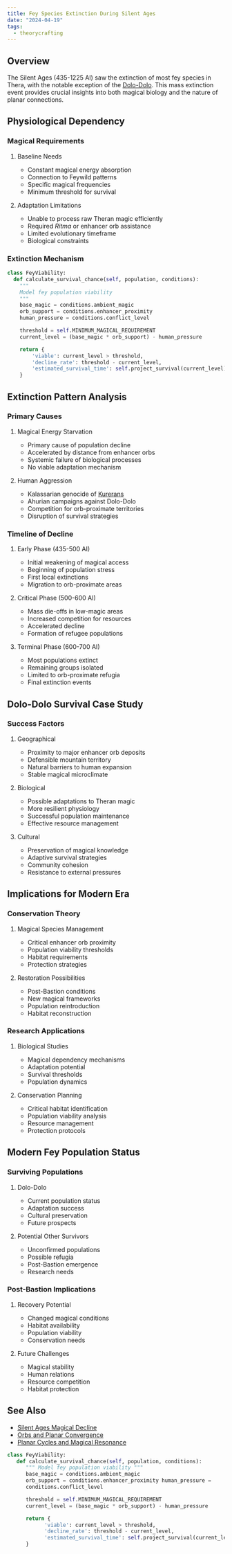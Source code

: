 ```yaml
---
title: Fey Species Extinction During Silent Ages
date: "2024-04-19"
tags:
  - theorycrafting
---
```


## Overview

The Silent Ages (435-1225 AI) saw the extinction of most fey species in Thera,
with the notable exception of the [Dolo-Dolo](../../species/dolo-dolo.mdx). This
mass extinction event provides crucial insights into both magical biology and
the nature of planar connections.

## Physiological Dependency

### Magical Requirements

1. Baseline Needs

   - Constant magical energy absorption
   - Connection to Feywild patterns
   - Specific magical frequencies
   - Minimum threshold for survival

2. Adaptation Limitations
   - Unable to process raw Theran magic efficiently
   - Required _Ritma_ or enhancer orb assistance
   - Limited evolutionary timeframe
   - Biological constraints

### Extinction Mechanism

```python
class FeyViability:
  def calculate_survival_chance(self, population, conditions):
    """
    Model fey population viability
    """
    base_magic = conditions.ambient_magic
    orb_support = conditions.enhancer_proximity
    human_pressure = conditions.conflict_level

    threshold = self.MINIMUM_MAGICAL_REQUIREMENT
    current_level = (base_magic * orb_support) - human_pressure

    return {
        'viable': current_level > threshold,
        'decline_rate': threshold - current_level,
        'estimated_survival_time': self.project_survival(current_level)
    }
```

## Extinction Pattern Analysis

### Primary Causes

1. Magical Energy Starvation

   - Primary cause of population decline
   - Accelerated by distance from enhancer orbs
   - Systemic failure of biological processes
   - No viable adaptation mechanism

2. Human Aggression
   - Kalassarian genocide of [Kurerans](../../species/kureran.mdx)
   - Ahurian campaigns against Dolo-Dolo
   - Competition for orb-proximate territories
   - Disruption of survival strategies

### Timeline of Decline

1. Early Phase (435-500 AI)

   - Initial weakening of magical access
   - Beginning of population stress
   - First local extinctions
   - Migration to orb-proximate areas

2. Critical Phase (500-600 AI)

   - Mass die-offs in low-magic areas
   - Increased competition for resources
   - Accelerated decline
   - Formation of refugee populations

3. Terminal Phase (600-700 AI)
   - Most populations extinct
   - Remaining groups isolated
   - Limited to orb-proximate refugia
   - Final extinction events

## Dolo-Dolo Survival Case Study

### Success Factors

1. Geographical

   - Proximity to major enhancer orb deposits
   - Defensible mountain territory
   - Natural barriers to human expansion
   - Stable magical microclimate

2. Biological

   - Possible adaptations to Theran magic
   - More resilient physiology
   - Successful population maintenance
   - Effective resource management

3. Cultural
   - Preservation of magical knowledge
   - Adaptive survival strategies
   - Community cohesion
   - Resistance to external pressures

## Implications for Modern Era

### Conservation Theory

1. Magical Species Management

   - Critical enhancer orb proximity
   - Population viability thresholds
   - Habitat requirements
   - Protection strategies

2. Restoration Possibilities
   - Post-Bastion conditions
   - New magical frameworks
   - Population reintroduction
   - Habitat reconstruction

### Research Applications

1. Biological Studies

   - Magical dependency mechanisms
   - Adaptation potential
   - Survival thresholds
   - Population dynamics

2. Conservation Planning
   - Critical habitat identification
   - Population viability analysis
   - Resource management
   - Protection protocols

## Modern Fey Population Status

### Surviving Populations

1. Dolo-Dolo

   - Current population status
   - Adaptation success
   - Cultural preservation
   - Future prospects

2. Potential Other Survivors
   - Unconfirmed populations
   - Possible refugia
   - Post-Bastion emergence
   - Research needs

### Post-Bastion Implications

1. Recovery Potential

   - Changed magical conditions
   - Habitat availability
   - Population viability
   - Conservation needs

2. Future Challenges
   - Magical stability
   - Human relations
   - Resource competition
   - Habitat protection

## See Also

- [Silent Ages Magical Decline](./silent-ages-magical-decline.mdx)
- [Orbs and Planar Convergence](./orbs-and-planar-convergence.mdx)
- [Planar Cycles and Magical Resonance](./planar-cycles-and-magic.mdx)

```python
class FeyViability:
   def calculate_survival_chance(self, population, conditions):
      """ Model fey population viability """ 
      base_magic = conditions.ambient_magic
      orb_support = conditions.enhancer_proximity human_pressure =
      conditions.conflict_level

      threshold = self.MINIMUM_MAGICAL_REQUIREMENT
      current_level = (base_magic * orb_support) - human_pressure

      return {
            'viable': current_level > threshold,
            'decline_rate': threshold - current_level,
            'estimated_survival_time': self.project_survival(current_level)
      }
```